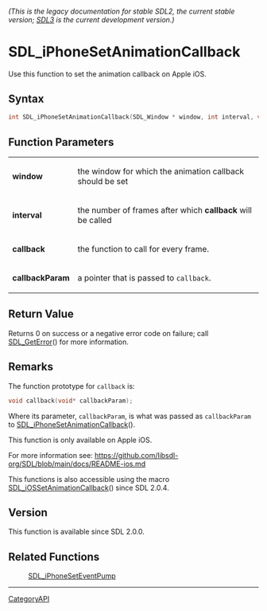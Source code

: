 ====== (This is the legacy documentation for stable SDL2, the current stable version; [https://wiki.libsdl.org/SDL3/ SDL3] is the current development version.) ======
= SDL_iPhoneSetAnimationCallback =

Use this function to set the animation callback on Apple iOS.

== Syntax ==

<syntaxhighlight lang='c'>
int SDL_iPhoneSetAnimationCallback(SDL_Window * window, int interval, void (SDLCALL *callback)(void*), void *callbackParam);
</syntaxhighlight>

== Function Parameters ==

{|
|'''window'''
|the window for which the animation callback should be set
|-
|'''interval'''
|the number of frames after which '''callback''' will be called
|-
|'''callback'''
|the function to call for every frame.
|-
|'''callbackParam'''
|a pointer that is passed to <code>callback</code>.
|}

== Return Value ==

Returns 0 on success or a negative error code on failure; call
[[SDL_GetError]]() for more information.

== Remarks ==

The function prototype for <code>callback</code> is:

<syntaxhighlight lang='c'>
void callback(void* callbackParam);
</syntaxhighlight>

Where its parameter, <code>callbackParam</code>, is what was passed as
<code>callbackParam</code> to [[SDL_iPhoneSetAnimationCallback]]().

This function is only available on Apple iOS.

For more information see:
https://github.com/libsdl-org/SDL/blob/main/docs/README-ios.md

This functions is also accessible using the macro
[[SDL_iOSSetAnimationCallback]]() since SDL 2.0.4.

== Version ==

This function is available since SDL 2.0.0.

== Related Functions ==

:[[SDL_iPhoneSetEventPump]]

----
[[CategoryAPI]]


